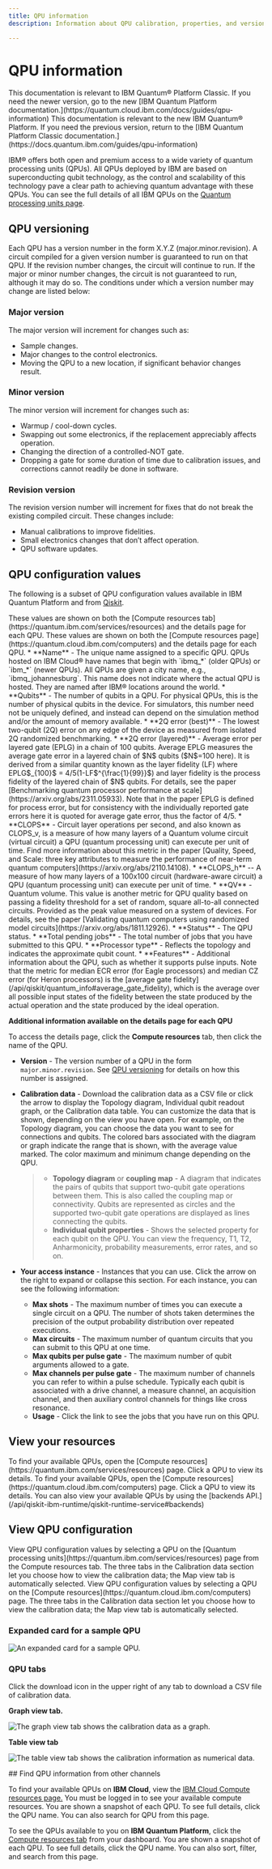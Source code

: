 ```yaml
---
title: QPU information
description: Information about QPU calibration, properties, and versioning

---
```


# QPU information

<LegacyContent>
<Admonition type="note">
This documentation is relevant to IBM Quantum&reg; Platform Classic. If you need the newer version, go to the new [IBM Quantum Platform documentation.](https://quantum.cloud.ibm.com/docs/guides/qpu-information)
</Admonition>
</LegacyContent>
<CloudContent>
<Admonition type="note">
This documentation is relevant to the new IBM Quantum&reg; Platform. If you need the previous version, return to the [IBM Quantum Platform Classic documentation.](https://docs.quantum.ibm.com/guides/qpu-information)
</Admonition>
</CloudContent>

IBM&reg; offers both open and premium access to a wide variety of quantum processing units (QPUs). All QPUs deployed by IBM are based on superconducting qubit technology, as the control and scalability of this technology pave a clear path to achieving quantum advantage with these QPUs. You can see the full details of all IBM QPUs on the [Quantum processing units page](https://quantum.ibm.com/services/resources).

## QPU versioning

Each QPU has a version number in the form X.Y.Z (major.minor.revision). A circuit compiled for a given version number is guaranteed to run on that QPU. If the revision number changes, the circuit will continue to run. If the major or minor number changes, the circuit is not guaranteed to run, although it may do so. The conditions under which a version number may change are listed below:

### Major version

The major version will increment for changes such as:

*   Sample changes.
*   Major changes to the control electronics.
*   Moving the QPU to a new location, if significant behavior changes result.

### Minor version

The minor version will increment for changes such as:

*   Warmup / cool-down cycles.
*   Swapping out some electronics, if the replacement appreciably affects operation.
*   Changing the direction of a controlled-NOT gate.
*   Dropping a gate for some duration of time due to calibration issues, and corrections cannot readily be done in software.

### Revision version

The revision version number will increment for fixes that do not break the existing compiled circuit. These changes include:

*   Manual calibrations to improve fidelities.
*   Small electronics changes that don’t affect operation.
*   QPU software updates.

## QPU configuration values

The following is a subset of QPU configuration values available in IBM Quantum Platform and from [Qiskit](/api/qiskit/qiskit.providers.models.BackendConfiguration).

<LegacyContent>
These values are shown on both the [Compute resources tab](https://quantum.ibm.com/services/resources) and the details page for each QPU.
</LegacyContent>
<CloudContent>
These values are shown on both the [Compute resources page](https://quantum.cloud.ibm.com/computers) and the details page for each QPU.
</CloudContent>
*   **Name** - The unique name assigned to a specific QPU. QPUs hosted on IBM Cloud® have names that begin with `ibmq_*` (older QPUs) or `ibm_*` (newer QPUs). All QPUs are given a city name, e.g., `ibmq_johannesburg`. This name does not indicate where the actual QPU is hosted. They are named after IBM&reg; locations around the world.
*   **Qubits** - The number of qubits in a QPU. For physical QPUs, this is the number of physical qubits in the device. For simulators, this number need not be uniquely defined, and instead can depend on the simulation method and/or the amount of memory available.
*   **2Q error (best)** - The lowest two-qubit (2Q) error on any edge of the device as measured from isolated 2Q randomized benchmarking.
*   **2Q error (layered)** - Average error per layered gate (EPLG) in a chain of 100 qubits. Average EPLG measures the average gate error in a layered chain of $N$ qubits ($N$=100 here). It is derived from a similar quantity known as the layer fidelity (LF) where EPLG$_{100}$ = 4/5(1-LF$^{\frac{1}{99}}$) and layer fidelity is the process fidelity of the layered chain of $N$ qubits. For details, see the paper [Benchmarking quantum processor performance at scale](https://arxiv.org/abs/2311.05933). Note that in the paper EPLG is defined for process error, but for consistency with the individually reported gate errors here it is quoted for average gate error, thus the factor of 4/5.
*   **CLOPS** - Circuit layer operations per second, and also known as CLOPS_v, is a measure of how many layers of a Quantum volume circuit (virtual circuit) a QPU (quantum processing unit) can execute per unit of time. Find more information about this metric in the paper [Quality, Speed, and Scale: three key attributes to measure the performance of near-term quantum computers](https://arxiv.org/abs/2110.14108).
* **CLOPS_h** -- A measure of how many layers of a 100x100 circuit (hardware-aware circuit) a QPU (quantum processing unit) can execute per unit of time.
*   **QV** - Quantum volume. This value is another metric for QPU quality based on passing a fidelity threshold for a set of random, square all-to-all connected circuits. Provided as the peak value measured on a system of devices. For details, see the paper [Validating quantum computers using randomized model circuits](https://arxiv.org/abs/1811.12926).
*   **Status** - The QPU status.
*   **Total pending jobs** - The total number of jobs that you have submitted to this QPU.
*   **Processor type** - Reflects the topology and indicates the approximate qubit count.
*   **Features** - Additional information about the QPU, such as whether it supports pulse inputs.

<Admonition type="note" title="Average gate fidelity">
Note that the metric for median ECR error (for Eagle processors) and median CZ error (for Heron processors) is the [average gate fidelity](/api/qiskit/quantum_info#average_gate_fidelity), which is the average over all possible input states of the fidelity between the state produced by the actual operation and the state produced by the ideal operation.
</Admonition>

**Additional information available on the details page for each QPU**

To access the details page, click the **Compute resources** tab, then click the name of the QPU.

*   **Version** - The version number of a QPU in the form `major.minor.revision`. See [QPU versioning](#qpu-versioning) for details on how this number is assigned.

*   **Calibration data** - Download the calibration data as a CSV file or click the arrow to display the Topology diagram, Individual qubit readout graph, or the Calibration data table. You can customize the data that is shown, depending on the view you have open. For example, on the Topology diagram, you can choose the data you want to see for connections and qubits. The colored bars associated with the diagram or graph indicate the range that is shown, with the average value marked. The color maximum and minimum change depending on the QPU.

    > *   <span id="coupling-map">**Topology diagram** or **coupling map** </span> - A diagram that indicates the pairs of qubits that support two-qubit gate operations between them. This is also called the coupling map or connectivity. Qubits are represented as circles and the supported two-qubit gate operations are displayed as lines connecting the qubits.
    > *   **Individual qubit properties** - Shows the selected property for each qubit on the QPU. You can view the frequency, T1, T2, Anharmonicity, probability measurements, error rates, and so on.

*   **Your access instance** - Instances that you can use. Click the arrow on the right to expand or collapse this section. For each instance, you can see the following information:

    *   **Max shots** - The maximum number of times you can execute a single circuit on a QPU. The number of shots taken determines the precision of the output probability distribution over repeated executions.
    *   **Max circuits** - The maximum number of quantum circuits that you can submit to this QPU at one time.
    *   **Max qubits per pulse gate** - The maximum number of qubit arguments allowed to a gate.
    *   **Max channels per pulse gate** - The maximum number of channels you can refer to within a pulse schedule. Typically each qubit is associated with a drive channel, a measure channel, an acquisition channel, and then auxiliary control channels for things like cross resonance.
    *   **Usage** - Click the link to see the jobs that you have run on this QPU.

## View your resources
<LegacyContent>
To find your available QPUs, open the [Compute resources](https://quantum.ibm.com/services/resources) page.  Click a QPU to view its details.
</LegacyContent>
<CloudContent>
To find your available QPUs, open the [Compute resources](https://quantum.cloud.ibm.com/computers) page.  Click a QPU to view its details.
</CloudContent>
You can also view your available QPUs by using the [backends API.](/api/qiskit-ibm-runtime/qiskit-runtime-service#backends)

## View QPU configuration
<LegacyContent>
View QPU configuration values by selecting a QPU on the [Quantum processing units](https://quantum.ibm.com/services/resources) page from the Compute resources tab. The three tabs in the Calibration data section let you choose how to view the calibration data; the Map view tab is automatically selected.
</LegacyContent>
<CloudContent>
View QPU configuration values by selecting a QPU on the [Compute resources](https://quantum.cloud.ibm.com/computers) page. The three tabs in the Calibration data section let you choose how to view the calibration data; the Map view tab is automatically selected.
</CloudContent>

### Expanded card for a sample QPU

![An expanded card for a sample QPU.](/images/guides/exp-card.avif "Expanded card for a sample QPU")

### QPU tabs

Click the download icon in the upper right of any tab to download a CSV file of calibration data.

**Graph view tab.**

![The graph view tab shows the calibration data as a graph.](/images/guides/graph-view1.avif "Graph view tab")

**Table view tab**

![The table view tab shows the calibration information as numerical data.](/images/guides/table-view.avif "Table view tab")

<LegacyContent>
## Find QPU information from other channels

To find your available QPUs on **IBM Cloud**, view the [IBM Cloud Compute resources page.](https://cloud.ibm.com/quantum/resources/your-resources) You must be logged in to see your available compute resources. You are shown a snapshot of each QPU. To see full details, click the QPU name. You can also search for QPU from this page.

To see the QPUs available to you on **IBM Quantum Platform**, click the [Compute resources tab](https://quantum.ibm.com/services/resources) from your dashboard. You are shown a snapshot of each QPU. To see full details, click the QPU name. You can also sort, filter, and search from this page.
</LegacyContent>